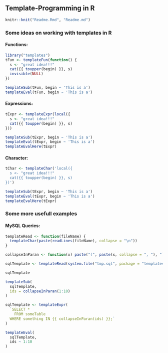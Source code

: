 ## Template-Programming in R

```r
knitr::knit("Readme.Rmd", "Readme.md")
```

### Some ideas on working with templates in R

#### Functions:

```r
library("templates")
tFun <- templateFun(function() {
  s <- "great idea!!!"
  cat({{ toupper(begin) }}, s)
  invisible(NULL)
})

templateSub(tFun, begin ~ 'This is a')
templateEval(tFun, begin ~ 'This is a')
```


#### Expressions:

```r
tExpr <- templateExpr(local({
  s <- "great idea!!!"
  cat({{ toupper(begin) }}, s)
}))

templateSub(tExpr, begin ~ 'This is a')
templateEval(tExpr, begin ~ 'This is a')
templateEvalHere(tExpr)
```


#### Character:

```r
tChar <- templateChar('local({
  s <- "great idea!!!"
  cat({{ toupper(begin) }}, s)
})')

templateSub(tExpr, begin ~ 'This is a')
templateEval(tExpr, begin ~ 'This is a')
templateEvalHere(tExpr)
```


### Some more usefull examples


#### MySQL Queries:

```r
templateRead <- function(fileName) {
  templateChar(paste(readLines(fileName), collapse = "\n"))
}

collapseInParan <- function(x) paste("(", paste(x, collapse = ", "), ")")

sqlTemplate <- templateRead(system.file("tmp.sql", package = "templates"))

sqlTemplate

templateSub(
  sqlTemplate,
  ids = collapseInParan(1:10)
)

sqlTemplate <- templateExpr(
  `SELECT *
    FROM someTable
  WHERE something IN {{ collapseInParan(ids) }};`
)

templateEval(
  sqlTemplate, 
  ids ~ 1:10
)
```

